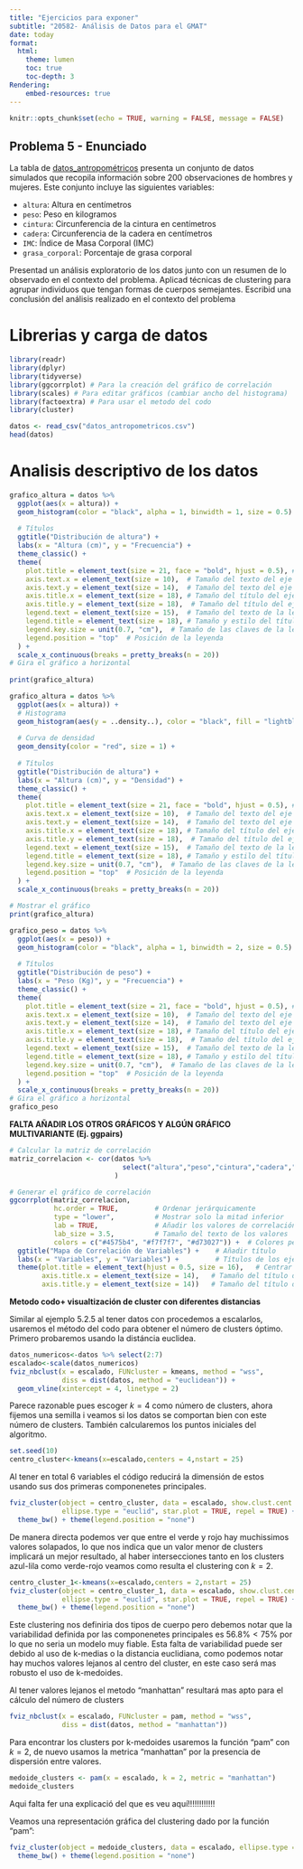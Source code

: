 ```yaml
---
title: "Ejercicios para exponer"
subtitle: "20582- Análisis de Datos para el GMAT"
date: today
format:
  html:
    theme: lumen
    toc: true
    toc-depth: 3
Rendering:
    embed-resources: true
---
```


```r
knitr::opts_chunk$set(echo = TRUE, warning = FALSE, message = FALSE)
```

## Problema 5 - Enunciado

La tabla de [datos_antropométricos](https://github.com/igmuib/Practica_AD/blob/main/datos_antropometricos.csv) presenta un conjunto de datos simulados que recopila información sobre 200 observaciones de hombres y mujeres. Este conjunto incluye las siguientes variables:

-   `altura`: Altura en centímetros
-   `peso`: Peso en kilogramos
-   `cintura`: Circunferencia de la cintura en centímetros
-   `cadera`: Circunferencia de la cadera en centímetros
-   `IMC`: Índice de Masa Corporal (IMC)
-   `grasa_corporal`: Porcentaje de grasa corporal

Presentad un análisis exploratorio de los datos junto con un resumen de lo observado en el contexto del problema. Aplicad técnicas de clustering para agrupar individuos que tengan formas de cuerpos semejantes. Escribid una conclusión del análisis realizado en el contexto del problema

# Librerias y carga de datos

```r
library(readr)
library(dplyr)
library(tidyverse)
library(ggcorrplot) # Para la creación del gráfico de correlación
library(scales) # Para editar gráficos (cambiar ancho del histograma)
library(factoextra) # Para usar el metodo del codo
library(cluster)
```

```r
datos <- read_csv("datos_antropometricos.csv")
head(datos)
```

# Analisis descriptivo de los datos


```r
grafico_altura = datos %>%
  ggplot(aes(x = altura)) + 
  geom_histogram(color = "black", alpha = 1, binwidth = 1, size = 0.5) +
  
  # Títulos
  ggtitle("Distribución de altura") +
  labs(x = "Altura (cm)", y = "Frecuencia") +
  theme_classic() +
  theme(
    plot.title = element_text(size = 21, face = "bold", hjust = 0.5), # Título principal
    axis.text.x = element_text(size = 10),  # Tamaño del texto del eje X
    axis.text.y = element_text(size = 14),  # Tamaño del texto del eje Y
    axis.title.x = element_text(size = 18), # Tamaño del título del eje X
    axis.title.y = element_text(size = 18),  # Tamaño del título del eje Y
    legend.text = element_text(size = 15),  # Tamaño del texto de la leyenda
    legend.title = element_text(size = 18), # Tamaño y estilo del título de la leyenda
    legend.key.size = unit(0.7, "cm"),  # Tamaño de las claves de la leyenda
    legend.position = "top"  # Posición de la leyenda
  ) +
  scale_x_continuous(breaks = pretty_breaks(n = 20))
# Gira el gráfico a horizontal
  
print(grafico_altura)
```
```r
grafico_altura = datos %>%
  ggplot(aes(x = altura)) + 
  # Histograma
  geom_histogram(aes(y = ..density..), color = "black", fill = "lightblue", alpha = 0.7, binwidth = 1, size = 0.5) +
  
  # Curva de densidad
  geom_density(color = "red", size = 1) +
  
  # Títulos
  ggtitle("Distribución de altura") +
  labs(x = "Altura (cm)", y = "Densidad") +
  theme_classic() +
  theme(
    plot.title = element_text(size = 21, face = "bold", hjust = 0.5), # Título principal
    axis.text.x = element_text(size = 10),  # Tamaño del texto del eje X
    axis.text.y = element_text(size = 14),  # Tamaño del texto del eje Y
    axis.title.x = element_text(size = 18), # Tamaño del título del eje X
    axis.title.y = element_text(size = 18),  # Tamaño del título del eje Y
    legend.text = element_text(size = 15),  # Tamaño del texto de la leyenda
    legend.title = element_text(size = 18), # Tamaño y estilo del título de la leyenda
    legend.key.size = unit(0.7, "cm"),  # Tamaño de las claves de la leyenda
    legend.position = "top"  # Posición de la leyenda
  ) +
  scale_x_continuous(breaks = pretty_breaks(n = 20))

# Mostrar el gráfico
print(grafico_altura)

```   
```r
grafico_peso = datos %>%
  ggplot(aes(x = peso)) + 
  geom_histogram(color = "black", alpha = 1, binwidth = 2, size = 0.5) +
  
  # Títulos
  ggtitle("Distribución de peso") +
  labs(x = "Peso (Kg)", y = "Frecuencia") +
  theme_classic() +
  theme(
    plot.title = element_text(size = 21, face = "bold", hjust = 0.5), # Título principal
    axis.text.x = element_text(size = 10),  # Tamaño del texto del eje X
    axis.text.y = element_text(size = 14),  # Tamaño del texto del eje Y
    axis.title.x = element_text(size = 18), # Tamaño del título del eje X
    axis.title.y = element_text(size = 18),  # Tamaño del título del eje Y
    legend.text = element_text(size = 15),  # Tamaño del texto de la leyenda
    legend.title = element_text(size = 18), # Tamaño y estilo del título de la leyenda
    legend.key.size = unit(0.7, "cm"),  # Tamaño de las claves de la leyenda
    legend.position = "top"  # Posición de la leyenda
  ) +
  scale_x_continuous(breaks = pretty_breaks(n = 20))
# Gira el gráfico a horizontal
grafico_peso
```

**FALTA AÑADIR LOS OTROS GRÁFICOS Y ALGÚN GRÁFICO MULTIVARIANTE (Ej. ggpairs)**





```r
# Calcular la matriz de correlación
matriz_correlacion <- cor(datos %>%
                            select("altura","peso","cintura","cadera","IMC","grasa_corporal")
                          )

# Generar el gráfico de correlación
ggcorrplot(matriz_correlacion, 
           hc.order = TRUE,         # Ordenar jerárquicamente
           type = "lower",          # Mostrar solo la mitad inferior
           lab = TRUE,              # Añadir los valores de correlación
           lab_size = 3.5,          # Tamaño del texto de los valores
           colors = c("#4575b4", "#f7f7f7", "#d73027")) +  # Colores personalizados
  ggtitle("Mapa de Correlación de Variables") +    # Añadir título
  labs(x = "Variables", y = "Variables") +         # Títulos de los ejes
  theme(plot.title = element_text(hjust = 0.5, size = 16),   # Centrar el título y ajustar tamaño
        axis.title.x = element_text(size = 14),   # Tamaño del título del eje x
        axis.title.y = element_text(size = 14))   # Tamaño del título del eje y

```

**Metodo codo+ visualtización de cluster con diferentes distancias**

Similar al ejemplo 5.2.5 al tener datos con procedemos a escalarlos, usaremos el método del codo para obtener el número de clusters óptimo. Primero probaremos usando la distáncia euclidea.
```r
datos_numericos<-datos %>% select(2:7)
escalado<-scale(datos_numericos)
fviz_nbclust(x = escalado, FUNcluster = kmeans, method = "wss",
             diss = dist(datos, method = "euclidean")) +
  geom_vline(xintercept = 4, linetype = 2)
```
Parece razonable pues escoger $k=4$ como número de clusters, ahora fijemos una semilla i veamos si los datos se comportan bien con este número de clusters. También calcularemos los puntos iniciales del algoritmo.

```r
set.seed(10)
centro_cluster<-kmeans(x=escalado,centers = 4,nstart = 25)
```

Al tener en total 6 variables el código reducirá la dimensión de estos usando sus dos primeras componenetes principales.

```r
fviz_cluster(object = centro_cluster, data = escalado, show.clust.cent = TRUE,
             ellipse.type = "euclid", star.plot = TRUE, repel = TRUE) +
  theme_bw() + theme(legend.position = "none")
```

De manera directa podemos ver que entre el verde y rojo hay muchissimos valores solapados, lo que nos indica que un valor menor de clusters implicará un mejor resultado, al haber intersecciones tanto en los clusters azul-lila como verde-rojo veamos como resulta el clustering con $k=2$.

```r
centro_cluster_1<-kmeans(x=escalado,centers = 2,nstart = 25)
fviz_cluster(object = centro_cluster_1, data = escalado, show.clust.cent = TRUE,
             ellipse.type = "euclid", star.plot = TRUE, repel = TRUE) +
  theme_bw() + theme(legend.position = "none")
```

Este clustering nos definiria dos tipos de cuerpo pero debemos notar que la variabilidad definida por las componenetes principales es $56.8\%<75\%$ por lo que no seria un modelo muy fiable. Esta falta de variabilidad puede ser debido al uso de k-medias o la distancia euclidiana, como podemos notar hay muchos valores lejanos al centro del cluster, en este caso será mas robusto el uso de k-medoides.

Al tener valores lejanos el metodo "manhattan" resultará mas apto para el cálculo del número de clusters
```r
fviz_nbclust(x = escalado, FUNcluster = pam, method = "wss",
             diss = dist(datos, method = "manhattan"))
```

Para encontrar los clusters por k-medoides usaremos la función "pam" con $k=2$, de nuevo usamos la metrica "manhattan" por la presencia de dispersión entre valores.

```r
medoide_clusters <- pam(x = escalado, k = 2, metric = "manhattan")
medoide_clusters
```
Aqui falta fer una explicació del que es veu aquí!!!!!!!!!!!!

Veamos una representación gráfica del clustering dado por la función "pam":

```r
fviz_cluster(object = medoide_clusters, data = escalado, ellipse.type = "t", repel = TRUE) +
  theme_bw() + theme(legend.position = "none")
```


